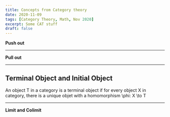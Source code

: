```yaml
---
title: Concepts from Category theory
date: 2020-11-09
tags: [Category Theory, Math, Nov 2020]
excerpt: Some CAT stuff
draft: false
---
```

**Push out**

---

**Pull out**

---

## Terminal Object and Initial Object
An object T in a category is a terminal object if for every object X in category, there is a unique objet with a homomorphism \phi: X \to T

---

**Limit and Colimit**

